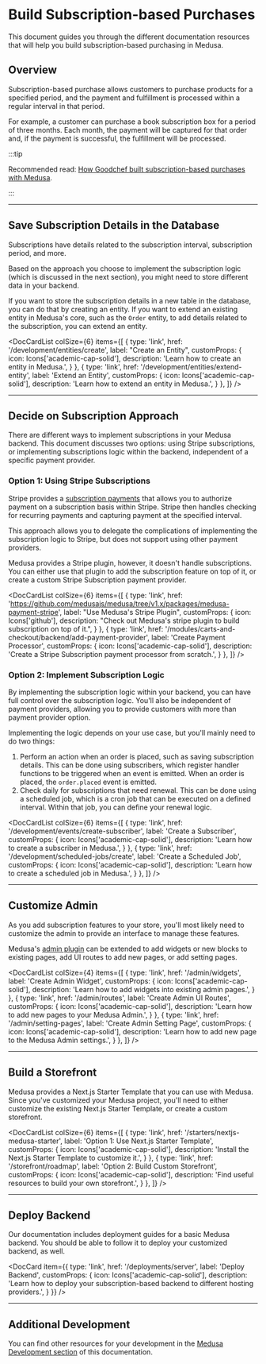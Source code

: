
# Build Subscription-based Purchases

This document guides you through the different documentation resources that will help you build subscription-based purchasing in Medusa.

## Overview

Subscription-based purchase allows customers to purchase products for a specified period, and the payment and fulfillment is processed within a regular interval in that period.

For example, a customer can purchase a book subscription box for a period of three months. Each month, the payment will be captured for that order and, if the payment is successful, the fulfillment will be processed.

:::tip

Recommended read: [How Goodchef built subscription-based purchases with Medusa](https://medusajs.com/blog/goodchef-webbers-powering-subscriptions-with-medusas-commerce-modules/).

:::

<LearningPath pathName="subscriptions" />

---

## Save Subscription Details in the Database

Subscriptions have details related to the subscription interval, subscription period, and more.

Based on the approach you choose to implement the subscription logic (which is discussed in the next section), you might need to store different data in your backend.

If you want to store the subscription details in a new table in the database, you can do that by creating an entity. If you want to extend an existing entity in Medusa's core, such as the `Order` entity, to add details related to the subscription, you can extend an entity.

<DocCardList colSize={6} items={[
  {
    type: 'link',
    href: '/development/entities/create',
    label: "Create an Entity",
    customProps: {
      icon: Icons['academic-cap-solid'],
      description: 'Learn how to create an entity in Medusa.',
    }
  },
  {
    type: 'link',
    href: '/development/entities/extend-entity',
    label: 'Extend an Entity',
    customProps: {
      icon: Icons['academic-cap-solid'],
      description: 'Learn how to extend an entity in Medusa.',
    }
  },
]} />

---

## Decide on Subscription Approach

There are different ways to implement subscriptions in your Medusa backend. This document discusses two options: using Stripe subscriptions, or implementing subscriptions logic within the backend, independent of a specific payment provider.

### Option 1: Using Stripe Subscriptions

Stripe provides a [subscription payments](https://stripe.com/docs/billing/subscriptions/overview) that allows you to authorize payment on a subscription basis within Stripe. Stripe then handles checking for recurring payments and capturing payment at the specified interval.

This approach allows you to delegate the complications of implementing the subscription logic to Stripe, but does not support using other payment providers.

Medusa provides a Stripe plugin, however, it doesn't handle subscriptions. You can either use that plugin to add the subscription feature on top of it, or create a custom Stripe Subscription payment provider.

<DocCardList colSize={6} items={[
  {
    type: 'link',
    href: 'https://github.com/medusajs/medusa/tree/v1.x/packages/medusa-payment-stripe',
    label: "Use Medusa's Stripe Plugin",
    customProps: {
      icon: Icons['github'],
      description: "Check out Medusa's stripe plugin to build subscription on top of it.",
    }
  },
  {
    type: 'link',
    href: '/modules/carts-and-checkout/backend/add-payment-provider',
    label: 'Create Payment Processor',
    customProps: {
      icon: Icons['academic-cap-solid'],
      description: 'Create a Stripe Subscription payment processor from scratch.',
    }
  },
]} />

### Option 2: Implement Subscription Logic

By implementing the subscription logic within your backend, you can have full control over the subscription logic. You'll also be independent of payment providers, allowing you to provide customers with more than payment provider option.

Implementing the logic depends on your use case, but you'll mainly need to do two things:

1. Perform an action when an order is placed, such as saving subscription details. This can be done using subscribers, which register handler functions to be triggered when an event is emitted. When an order is placed, the `order.placed` event is emitted.
2. Check daily for subscriptions that need renewal. This can be done using a scheduled job, which is a cron job that can be executed on a defined interval. Within that job, you can define your renewal logic.

<DocCardList colSize={6} items={[
  {
    type: 'link',
    href: '/development/events/create-subscriber',
    label: 'Create a Subscriber',
    customProps: {
      icon: Icons['academic-cap-solid'],
      description: 'Learn how to create a subscriber in Medusa.',
    }
  },
  {
    type: 'link',
    href: '/development/scheduled-jobs/create',
    label: 'Create a Scheduled Job',
    customProps: {
      icon: Icons['academic-cap-solid'],
      description: 'Learn how to create a scheduled job in Medusa.',
    }
  },
]} />

---

## Customize Admin

As you add subscription features to your store, you'll most likely need to customize the admin to provide an interface to manage these features.

Medusa's [admin plugin](../admin/quickstart.mdx) can be extended to add widgets or new blocks to existing pages, add UI routes to add new pages, or add setting pages.

<DocCardList colSize={4} items={[
  {
    type: 'link',
    href: '/admin/widgets',
    label: 'Create Admin Widget',
    customProps: {
      icon: Icons['academic-cap-solid'],
      description: 'Learn how to add widgets into existing admin pages.',
    }
  },
  {
    type: 'link',
    href: '/admin/routes',
    label: 'Create Admin UI Routes',
    customProps: {
      icon: Icons['academic-cap-solid'],
      description: 'Learn how to add new pages to your Medusa Admin.',
    }
  },
  {
    type: 'link',
    href: '/admin/setting-pages',
    label: 'Create Admin Setting Page',
    customProps: {
      icon: Icons['academic-cap-solid'],
      description: 'Learn how to add new page to the Medusa Admin settings.',
    }
  },
]} />

---

## Build a Storefront

Medusa provides a Next.js Starter Template that you can use with Medusa. Since you've customized your Medusa project, you'll need to either customize the existing Next.js Starter Template, or create a custom storefront.

<DocCardList colSize={6} items={[
  {
    type: 'link',
    href: '/starters/nextjs-medusa-starter',
    label: 'Option 1: Use Next.js Starter Template',
    customProps: {
      icon: Icons['academic-cap-solid'],
      description: 'Install the Next.js Starter Template to customize it.',
    }
  },
  {
    type: 'link',
    href: '/storefront/roadmap',
    label: 'Option 2: Build Custom Storefront',
    customProps: {
      icon: Icons['academic-cap-solid'],
      description: 'Find useful resources to build your own storefront.',
    }
  },
]} />

---

## Deploy Backend

Our documentation includes deployment guides for a basic Medusa backend. You should be able to follow it to deploy your customized backend, as well.

<DocCard item={{
  type: 'link',
  href: '/deployments/server',
  label: 'Deploy Backend',
  customProps: {
    icon: Icons['academic-cap-solid'],
    description: 'Learn how to deploy your subscription-based backend to different hosting providers.',
  }
}} />

---

## Additional Development

You can find other resources for your development in the [Medusa Development section](../development/overview.mdx) of this documentation.
